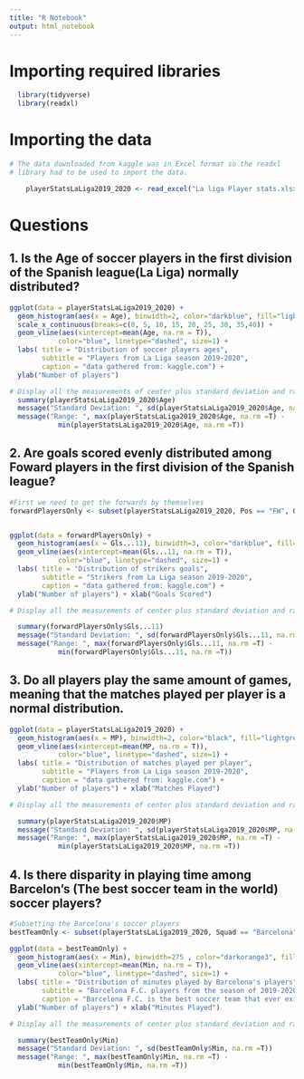 ---
title: "R Notebook"
output: html_notebook
---

# Importing required libraries
```{r}

  library(tidyverse)
  library(readxl)

```
# Importing the data
```{r}
# The data downloaded from kaggle was in Excel format so the readxl 
# library had to be used to import the data.

    playerStatsLaLiga2019_2020 <- read_excel("La liga Player stats.xlsx")
```
# Questions

## 1. Is the Age of soccer players in the first division of the Spanish league(La Liga) normally distributed?

```{r}

ggplot(data = playerStatsLaLiga2019_2020) + 
  geom_histogram(aes(x = Age), binwidth=2, color="darkblue", fill="lightblue") + 
  scale_x_continuous(breaks=c(0, 5, 10, 15, 20, 25, 30, 35,40)) +
  geom_vline(aes(xintercept=mean(Age, na.rm = T)),
            color="blue", linetype="dashed", size=1) + 
  labs( title = "Distribution of soccer players ages", 
        subtitle = "Players from La Liga season 2019-2020", 
        caption = "data gathered from: kaggle.com") + 
  ylab("Number of players")

```

```{r}
# Display all the measurements of center plus standard deviation and range.
  summary(playerStatsLaLiga2019_2020$Age)
  message("Standard Deviation: ", sd(playerStatsLaLiga2019_2020$Age, na.rm =T))
  message("Range: ", max(playerStatsLaLiga2019_2020$Age, na.rm =T) -
            min(playerStatsLaLiga2019_2020$Age, na.rm =T))

```

## 2. Are goals scored evenly distributed among Foward players in the first division of the Spanish league?

```{r}
#First we need to get the forwards by themselves
forwardPlayersOnly <- subset(playerStatsLaLiga2019_2020, Pos == "FW", Gls...11 > 0)


ggplot(data = forwardPlayersOnly) + 
  geom_histogram(aes(x = Gls...11), binwidth=3, color="darkblue", fill="cyan3")  +
  geom_vline(aes(xintercept=mean(Gls...11, na.rm = T)),
            color="blue", linetype="dashed", size=1) + 
  labs( title = "Distribution of strikers goals", 
        subtitle = "Strikers from La Liga season 2019-2020", 
        caption = "data gathered from: kaggle.com") + 
  ylab("Number of players") + xlab("Goals Scored")

```

```{r}
# Display all the measurements of center plus standard deviation and range.

  summary(forwardPlayersOnly$Gls...11)
  message("Standard Deviation: ", sd(forwardPlayersOnly$Gls...11, na.rm =T))
  message("Range: ", max(forwardPlayersOnly$Gls...11, na.rm =T) -
            min(forwardPlayersOnly$Gls...11, na.rm =T))

```

## 3. Do all players play the same amount of games, meaning that the matches played per player is a normal distribution.

```{r}

ggplot(data = playerStatsLaLiga2019_2020) + 
  geom_histogram(aes(x = MP), binwidth=2, color="black", fill="lightgreen")  +
  geom_vline(aes(xintercept=mean(MP, na.rm = T)),
            color="blue", linetype="dashed", size=1) + 
  labs( title = "Distribution of matches played per player", 
        subtitle = "Players from La Liga season 2019-2020", 
        caption = "data gathered from: kaggle.com") + 
  ylab("Number of players") + xlab("Matches Played")

```

```{r}
# Display all the measurements of center plus standard deviation and range.

  summary(playerStatsLaLiga2019_2020$MP)
  message("Standard Deviation: ", sd(playerStatsLaLiga2019_2020$MP, na.rm =T))
  message("Range: ", max(playerStatsLaLiga2019_2020$MP, na.rm =T) -
            min(playerStatsLaLiga2019_2020$MP, na.rm =T))

```

## 4. Is there disparity in playing time among Barcelon's (The best soccer team in the world) soccer players?

```{r}
#Subsetting the Barcelona's soccer players
bestTeamOnly <- subset(playerStatsLaLiga2019_2020, Squad == "Barcelona")

ggplot(data = bestTeamOnly) + 
  geom_histogram(aes(x = Min), binwidth=275 , color="darkorange3", fill="darkorange")  +
  geom_vline(aes(xintercept=mean(Min, na.rm = T)),
            color="blue", linetype="dashed", size=1) + 
  labs( title = "Distribution of minutes played by Barcelona's players", 
        subtitle = "Barcelona F.C. players from the season of 2019-2020", 
        caption = "Barcelona F.C. is the best soccer team that ever existed") + 
  ylab("Number of players") + xlab("Minutes Played")

```

```{r}
# Display all the measurements of center plus standard deviation and range.

  summary(bestTeamOnly$Min)
  message("Standard Deviation: ", sd(bestTeamOnly$Min, na.rm =T))
  message("Range: ", max(bestTeamOnly$Min, na.rm =T) -
            min(bestTeamOnly$Min, na.rm =T))

```

